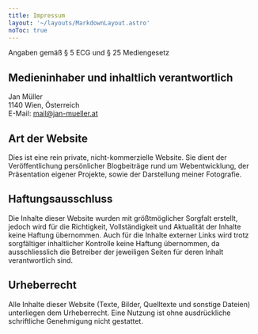```yaml
---
title: Impressum
layout: '~/layouts/MarkdownLayout.astro'
noToc: true
---
```


Angaben gemäß § 5 ECG und § 25 Mediengesetz

## Medieninhaber und inhaltlich verantwortlich

Jan Müller\
1140 Wien, Österreich\
E-Mail: mail@jan-mueller.at

## Art der Website

Dies ist eine rein private, nicht-kommerzielle Website.
Sie dient der Veröffentlichung persönlicher Blogbeiträge rund um Webentwicklung, der Präsentation eigener Projekte, sowie der Darstellung meiner Fotografie.

## Haftungsausschluss

Die Inhalte dieser Website wurden mit größtmöglicher Sorgfalt erstellt, jedoch wird für die Richtigkeit, Vollständigkeit und Aktualität der Inhalte keine Haftung übernommen.
Auch für die Inhalte externer Links wird trotz sorgfältiger inhaltlicher Kontrolle keine Haftung übernommen, da ausschliesslich die Betreiber der jeweiligen Seiten für deren Inhalt verantwortlich sind.

## Urheberrecht

Alle Inhalte dieser Website (Texte, Bilder, Quelltexte und sonstige Dateien) unterliegen dem Urheberrecht.
Eine Nutzung ist ohne ausdrückliche schriftliche Genehmigung nicht gestattet.
